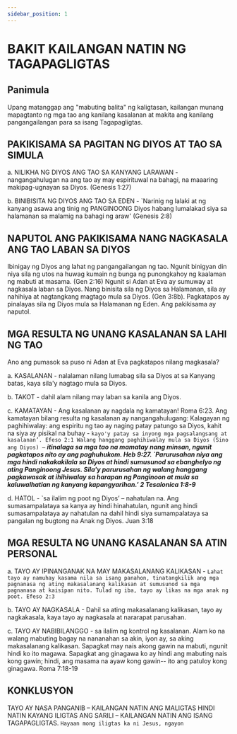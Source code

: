 ```yaml
---
sidebar_position: 1
---
```

# BAKIT KAILANGAN NATIN NG TAGAPAGLIGTAS

## Panimula

Upang matanggap ang "mabuting balita" ng kaligtasan, kailangan munang mapagtanto ng mga tao ang kanilang kasalanan at makita ang kanilang pangangailangan para sa isang Tagapagligtas.

## PAKIKISAMA SA PAGITAN NG DIYOS AT TAO SA SIMULA

a. NILIKHA NG DIYOS ANG TAO SA KANYANG LARAWAN - nangangahulugan na ang tao ay may espirituwal na bahagi, na maaaring makipag-ugnayan sa Diyos. (Genesis 1:27)

b. BINIBISITA NG DIYOS ANG TAO SA EDEN - `Narinig ng lalaki at ng kanyang asawa ang tinig ng PANGINOONG Diyos habang lumalakad siya sa halamanan sa malamig na bahagi ng araw' (Genesis 2:8)

## NAPUTOL ANG PAKIKISAMA NANG NAGKASALA ANG TAO LABAN SA DIYOS

Ibinigay ng Diyos ang lahat ng pangangailangan ng tao. Ngunit binigyan din niya sila ng utos na huwag kumain ng bunga ng punongkahoy ng kaalaman ng mabuti at masama. (Gen 2:16) Ngunit si Adan at Eva ay sumuway at nagkasala laban sa Diyos. Nang binisita sila ng Diyos sa Halamanan, sila ay nahihiya at nagtangkang magtago mula sa Diyos. (Gen 3:8b). Pagkatapos ay pinalayas sila ng Diyos mula sa Halamanan ng Eden. Ang pakikisama ay naputol.

## MGA RESULTA NG UNANG KASALANAN SA LAHI NG TAO

Ano ang pumasok sa puso ni Adan at Eva pagkatapos nilang magkasala?

a. KASALANAN - nalalaman nilang lumabag sila sa Diyos at sa Kanyang batas, kaya sila'y nagtago mula sa Diyos.

b. TAKOT - dahil alam nilang may laban sa kanila ang Diyos.

c. KAMATAYAN - Ang kasalanan ay nagdala ng kamatayan! Roma 6:23. Ang kamatayan bilang resulta ng kasalanan ay nangangahulugang:
Kalagayan ng paghihiwalay: ang espiritu ng tao ay naging patay patungo sa Diyos, kahit na siya ay pisikal na buhay - `kayo'y patay sa inyong mga pagsalangsang at kasalanan’. Efeso 2:1 Walang hanggang paghihiwalay mula sa Diyos (Sino ang Diyos) –` ***itinalaga sa mga tao na mamatay nang minsan, ngunit pagkatapos nito ay ang paghuhukom. Heb 9:27. `Parurusahan niya ang mga hindi nakakakilala sa Diyos at hindi sumusunod sa ebanghelyo ng ating Panginoong Jesus. Sila'y parurusahan ng walang hanggang pagkawasak at ihihiwalay sa harapan ng Panginoon at mula sa kaluwalhatian ng kanyang kapangyarihan.’ 2 Tesalonica 1:8-9***

d. HATOL - `sa ilalim ng poot ng Diyos’ – nahatulan na. Ang sumasampalataya sa kanya ay hindi hinahatulan, ngunit ang hindi sumasampalataya ay nahatulan na dahil hindi siya sumampalataya sa pangalan ng bugtong na Anak ng Diyos. Juan 3:18

## MGA RESULTA NG UNANG KASALANAN SA ATIN PERSONAL

a. TAYO AY IPINANGANAK NA MAY MAKASALANANG KALIKASAN - `Lahat tayo ay namuhay kasama nila sa isang panahon, tinatangkilik ang mga pagnanasa ng ating makasalanang kalikasan at sumusunod sa mga pagnanasa at kaisipan nito. Tulad ng iba, tayo ay likas na mga anak ng poot. Efeso 2:3`

b. TAYO AY NAGKASALA - Dahil sa ating makasalanang kalikasan, tayo ay nagkakasala, kaya tayo ay nagkasala at nararapat parusahan.

c. TAYO AY NABIBILANGGO - sa ilalim ng kontrol ng kasalanan. Alam ko na walang mabuting bagay na nananahan sa akin, iyon ay, sa aking makasalanang kalikasan. Sapagkat may nais akong gawin na mabuti, ngunit hindi ko ito magawa. Sapagkat ang ginagawa ko ay hindi ang mabuting nais kong gawin; hindi, ang masama na ayaw kong gawin-- ito ang patuloy kong ginagawa. Roma 7:18-19

## KONKLUSYON

TAYO AY NASA PANGANIB – KAILANGAN NATIN ANG MALIGTAS
HINDI NATIN KAYANG ILIGTAS ANG SARILI – KAILANGAN NATIN ANG ISANG TAGAPAGLIGTAS.
`Hayaan mong iligtas ka ni Jesus, ngayon`
